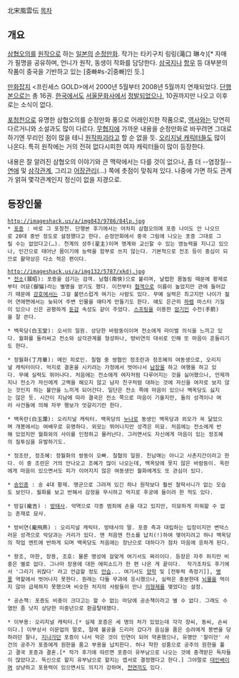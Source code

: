北宋風雲伝
[[목차]]
== 개요 ==
[[삼협오의]]를 [[원작]]으로 하는 [[일본]]의 [[순정만화]]. 작가는 타키구치 링링(滝口 琳々)[* 자매가 필명을 공유하며, 언니가 원작, 동생이 작화를 담당한다. [[삼국지]]나 [[항우]] 등 대부분의 작품이 중국을 기반하고 있는 [중빠#s-2|중빠]인 듯.]

[[만화잡지]] <프린세스 GOLD>에서 2000년 5월부터 2008년 5월까지 연재되었다. [[단행본]]으로는 총 16권. [[한국]]에서도 [[서울문화사]]에서 [[정발]]되었으나, 10권까지만 나오고 이후로는 소식이 없다.

[[포청천]]으로 유명한 삼협오의를 순정만화 풍으로 어래인지한 작품으로, [[역사]]와는 당연히 다르거니와 소설과도 많이 다르다.     [[무협지]]에 가까운 내용을 순정만화로 바꾸려면 그대로 하기엔 무리인 점이 많을 테니 [[원작파괴]]라고 할 순 없을 듯. [[오리지널 캐릭터]]들도 많이 나온다. 특히 원작에는 거의 전혀 없다시피한 여자 캐릭터들이 많이 등장한다. 

내용은 잘 알려진 삼협오의 이야기와 큰 맥락에서는 다를 것이 없으나, 좀 더 --염장질--[[연애]] 및 [[삼각관계]], 그리고 [[어장관리]](…) 쪽에 촛점이 맞춰져 있다. 나중에 가면 하도 관계가 얽혀 몇각관계인지 정신이 없을 지경으로.

== 등장인물 ==
 http://imageshack.us/a/img843/9786/84lp.jpg
 * [[포청천|포증]] : 바로 그 포청천. 단행본 후기에서는 어차피 삼협오의에 포증 나이도 안 나오므로 20대 중반 정도로 설정했다고 한다. 순정만화에서 중국 그림에 나오는 포증 그대로 그릴 수는 없었다고(…). 천계의 성주(星主)이며 영계와 교신할 수 있는 영능력을 지니고 있으나, 인간으로 태어난 몸이기에 능력을 함부로 쓰지 않는다. 기본적으로 전조 등이 중심이 되므로 활약상은 다소 적은 편이다.

 http://imageshack.us/a/img132/5787/xkdj.jpg
 * [[전조(칠협오의)|전소]](展昭): 포증을 섬기는 검객. 남협(南俠)으로 불리며, 날렵한 몸놀림 때문에 황제로부터 어묘(御猫)라는 별명을 얻기도 했다. 이전부터 [[협객]]으로 이름이 높았지만 관에 들어갔기 때문에 [[강호]]에서는 그걸 불만스럽게 여기는 사람도 있다. 무예 실력은 최고지만 나이가 젊어 연애면에서는 늦되어 주변 인물을 애타게 만들기도 한다. 얘도 은근히 [[하렘]] 마스터 기질이 있으나 신은 공평하게 [[둔감]] 속성도 같이 주었다. [[스프링]]을 이용한 [[암기]]인 수전(手箭)을 잘 쓴다. 

 * 백옥당(白玉堂): 오서의 일원. 상당한 바람둥이이며 전소에게 라이벌 의식을 느끼고 있다. 월화를 둘러싸고 전소와 삼각관계를 형성하나, 방비연의 대쉬로 인해 또 마음이 흔들리기도 한다.

 * 정월화(丁月華): 메인 히로인. 칠협 중 쌍협인 정조란과 정조혜의 여동생으로, 오리지널 캐릭터이다. 억지로 결혼을 시키려는 가정에서 벗어나서 [[남장]]을 하고 여행을 하고 있다. 무예 실력도 뛰어나다. 처음에는 전소에게 여자처럼 다루어지는 것을 싫어했으나, 언제까지나 전소가 자신에게 고백을 해오지 않고 남자 친구처럼 대하는 것에 자신을 여자로 보지 않는 것인지 하는 불안을 느끼게 되어간다. 일단은 전소 쪽에 마음이 있으나 백옥당도 싫지는 않은 듯. 시간이 지남에 따라 결국은 전소 쪽으로 마음이 기울지만, 둘의 성격이나 여러 사건들에 의해 자꾸 행보가 엇갈리기만 한다. 

 * 백옥란(白玉瀾): 오리지널 캐릭터. 백옥당의 [[누나]]로 동생인 백옥당과 외모가 꼭 닮았으며 개봉에서는 여배우로 유명하다. 외모는 뛰어나지만 성격은 미묘. 처음에는 전소에게 반해 있었지만 월화와의 사이를 인정하고 물러난다. 그러면서도 자신에게 마음이 있는 정조혜의 질투심을 유발하기도.

 * 정조란, 정조혜: 정월화의 쌍동이 오빠. 칠협의 일원. 친남매는 아니고 사촌지간이라고 한다. 이 중 조란은 거의 안나오고 조혜가 많이 나오는데, 백옥당에 못지 않은 바람둥이. 옥란에게 마음이 있으면서도 피가 이어지지 않은 여동생인 월화에게도 또 관심이 있다. 

 * [[송인종]] : 송 4대 황제. 명군으로 그려져 있긴 하나 원작보다 훨씬 철딱서니가 없는 모습도 보인다. 월화를 보고 반해서 감정을 무시하고 억지로 후궁에 들이려 한 적도 있다.

 * 방길(龐吉) : [[방태사]]. 악역으로 각종 범죄에 손을 대고 있지만, 미묘하게 미워할 수 없는 존재로 묘사.

 * 방비연(龐飛燕) : 오리지널 캐릭터. 방태사의 딸. 포증 측과 대립하는 입장이지만 변덕스러운 성격으로 악당과는 거리가 있다. 맨 처음엔 전소를 납치(!)하여 맺어지려고 하나 백옥당의 작업 멘트에 반하게 되며 백옥당도 처음에는 장난으로 대하다가 점차 마음에 응하게 된다.

 * 왕조, 마한, 장용, 조호: 물론 명성에 걸맞게 여기서도 쩌리이다. 등장은 자주 하지만 비중은 별로 없다. 그나마 장용에 대한 에피소드가 한 편 나온 게 끝이다.  작가조차도 후기에서 '그리기 귀찮다' 라고 언급할 정도 [[안습]]... 여기서도 [[양학]] 및 [전투력 측정기]], [[병풍]] 역할에서 벗어나지 못한다. 원래는 다들 무과에 응시했으나, 실력은 충분한데 [[뇌물]]을 먹이지 않아 급제하지 못했으며 비슷한 처지의 사람들이 만나 [[의형제]]를 맺었다는 설정.

 * 공손책: 포증도 비중이 크다고는 할 수 없는 마당에 공손책이라고 별 수 없다. 그래도 수염만 좀 낫지 상당한 미중년으로 환골탈태했다.

 * 이부용: 오리지널 캐릭터.[* 실제 포증은 세 명의 처가 있었는데 각각 장씨, 동씨, 손씨이다.] 이부상서 이문업의 딸로, 절에 불공을 드리러 갔다가 음심을 품은 승려에게 봉변을 당하려던 찰나, [[지나가던]] 포증이 나서 막은 것이 인연이 되어 약혼했으나, 유명안 '찰미안' 사건의 공주가 포증에게 원한을 품고 부용을 납치한다. 허나 착한 성품으로 공주의 원한을 풀고 결국 포증과 결혼.[* 작가 후기에 따르면 포증이 유부남으로 나오는 것에 충격받은 독자들이 많았다고. 독신으로 할지 유부남으로 할지는 엽서로 결정했다고 한다.] 그야말로 [[대인배]]이며 상냥하고 포용력이 있으면서도 의지가 강하며, [[천연]]끼도 있다.
